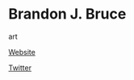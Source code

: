 # Brandon J. Bruce

<Skills>

art

</Skills>

<Personal>

[Website](http://sunhutzu.carbonmade.com)

[Twitter](https://twitter.com/sunhutzu)

</Personal>


